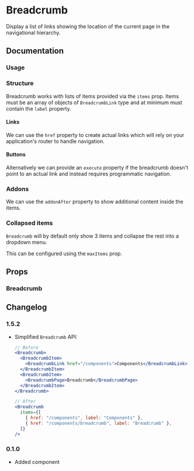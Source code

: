 
# Breadcrumb

Display a list of links showing the location of the current page in the navigational hierarchy.

<Links component="breadcrumb" />

## Documentation

### Usage

<Demo component="breadcrumb/usage" />

### Structure

Breadcrumb works with lists of items provided via the `items` prop. Items must be an array of objects of `BreadcrumbLink` type and at minimum must contain the `label` property.

#### Links

We can use the `href` property to create actual links which will rely on your application's router to handle navigation.

<Demo component="breadcrumb/usage" />

#### Buttons

Alternatively we can provide an `execute` property if the breadcrumb doesn't point to an actual link and instead requires programmatic navigation.

<Demo component="breadcrumb/button-usage" />

### Addons

We can use the `addonAfter` property to show additional content inside the items.

<Demo component="breadcrumb/addon-usage" />

### Collapsed items

`Breadcrumb` will by default only show 3 items and collapse the rest into a dropdown menu.

This can be configured using the `maxItems` prop.

<Demo component="breadcrumb/collapse-usage" />

## Props

### Breadcrumb

<PropsTable component="Breadcrumb" />

## Changelog

### 1.5.2

- Simplified `Breadcrumb` API:

  ```jsx
  // Before
  <Breadcrumb>
    <BreadcrumbItem>
      <BreadcrumbLink href="/components">Components</BreadcrumbLink>
    </BreadcrumbItem>
    <BreadcrumbItem>
      <BreadcrumbPage>Breadcrumb</BreadcrumbPage>
    </BreadcrumbItem>
  </Breadcrumb>

  // After
  <Breadcrumb
    items={[
      { href: "/components", label: "Components" },
      { href: "/components/breadcrumb", label: "Breadcrumb" },
    ]}
  />
  ```

### 0.1.0

- Added component
